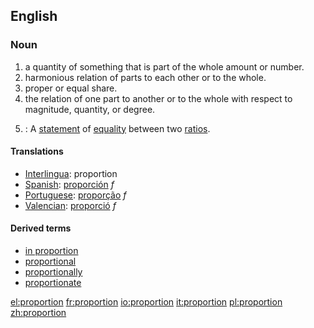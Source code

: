 == English ==
=== Noun ===
{{en-noun-reg}}

# a quantity of something that is part of the whole amount or number.
# harmonious relation of parts to each other or to the whole.
# proper or equal share.
# the relation of one part to another or to the whole with respect to magnitude, quantity, or degree.
# {{mathematics}}: A [[statement]] of [[equality]] between two [[ratio]]s.

==== Translations ====
*[[Interlingua]]: proportion
*[[Spanish]]: [[proporción]] ''f''
*[[Portuguese]]: [[proporção]] ''f''
*[[Valencian]]: [[proporció]] ''f''

==== Derived terms ====
* [[in proportion]]
* [[proportional]]
* [[proportionally]]
* [[proportionate]]

[[el:proportion]]
[[fr:proportion]]
[[io:proportion]]
[[it:proportion]]
[[pl:proportion]]
[[zh:proportion]]